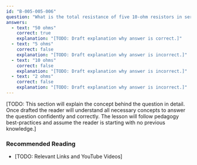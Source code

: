 ```yaml
---
id: "B-005-005-006"
question: "What is the total resistance of five 10-ohm resistors in series?"
answers:
  - text: "50 ohms"
    correct: true
    explanation: "[TODO: Draft explanation why answer is correct.]"
  - text: "5 ohms"
    correct: false
    explanation: "[TODO: Draft explanation why answer is incorrect.]"
  - text: "10 ohms"
    correct: false
    explanation: "[TODO: Draft explanation why answer is incorrect.]"
  - text: "2 ohms"
    correct: false
    explanation: "[TODO: Draft explanation why answer is incorrect.]"
---
```


[TODO: This section will explain the concept behind the question in detail. Once drafted the reader will understand all necessary concepts to answer the question confidently and correctly. The lesson will follow pedagogy best-practices and assume the reader is starting with no previous knowledge.]

### Recommended Reading

- [TODO: Relevant Links and YouTube Videos]
